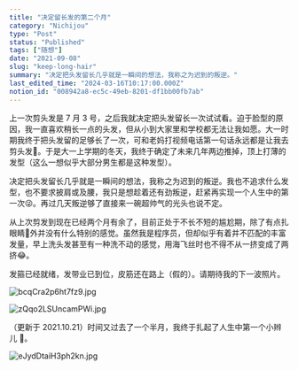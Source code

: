 ```yaml
---
title: "决定留长发的第二个月"
category: "Nichijou"
type: "Post"
status: "Published"
tags: ["随想"]
date: "2021-09-08"
slug: "keep-long-hair"
summary: "决定把头发留长几乎就是一瞬间的想法，我称之为迟到的叛逆。"
last_edited_time: "2024-03-16T10:17:00.000Z"
notion_id: "008942a8-ec5c-49eb-8201-df1bb00fb7ab"
---
```



上一次剪头发是 7 月 3 号，之后我就决定把头发留长一次试试看。迫于脸型的原因，我一直喜欢稍长一点的头发，但从小到大家里和学校都无法让我如愿。大一时期我终于把头发留的足够长了一次，可和老妈打视频电话第一句话永远都是让我去剪头发💇。于是大一上学期的冬天，我终于确定了未来几年两边推掉，顶上打薄的发型（这么一想似乎大部分男生都是这种发型）。


决定把头发留长几乎就是一瞬间的想法，我称之为迟到的叛逆。我也不追求什么发型，也不要求披肩或及腰，我只是想趁着还有劲叛逆，赶紧再实现一个人生中的第一次😜。再过几天叛逆够了直接来一碗超帅气的光头也说不定。


从上次剪发到现在已经两个月有余了，目前正处于不长不短的尴尬期，除了有点扎眼睛👀外并没有什么特别的感觉。虽然我是程序员，但却似乎有着并不匹配的丰富发量，早上洗头发甚至有一种洗不动的感觉，用海飞丝时也不得不从一挤变成了两挤😂。


发箍已经就绪，发带业已到位，皮筋还在路上（假的）。请期待我的下一波照片。


![bcqCra2p6ht7fz9.jpg](https://cdn.sa.net/2024/03/16/bcqCra2p6ht7fz9.jpg)


![zQqo2LSUncamPWi.jpg](https://cdn.sa.net/2024/03/16/zQqo2LSUncamPWi.jpg)


（更新于 2021.10.21）时间又过去了一个半月，我终于扎起了人生中第一个小辫儿 🤣。


![eJydDtaiH3ph2kn.jpg](https://cdn.sa.net/2024/03/16/eJydDtaiH3ph2kn.jpg)

